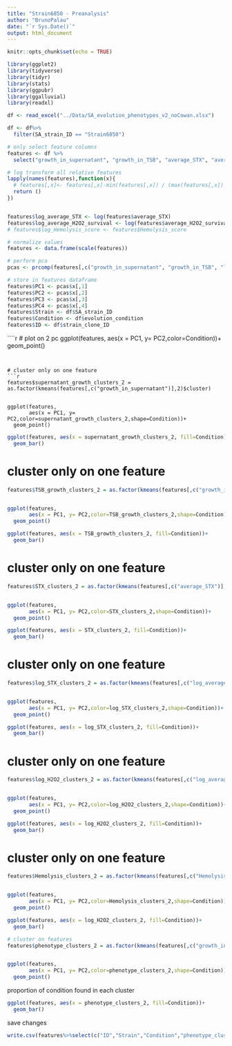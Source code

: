 ```yaml
---
title: "Strain6850 - Preanalysis"
author: "BrunoPalau"
date: "`r Sys.Date()`"
output: html_document
---
```


```r
knitr::opts_chunk$set(echo = TRUE)
```

```r
library(ggplot2)
library(tidyverse)
library(tidyr)
library(stats)
library(ggpubr)
library(ggalluvial)
library(readxl)
```

```r
df <- read_excel("../Data/SA_evolution_phenotypes_v2_noCowan.xlsx")
```

```r
df <- df%>%
  filter(SA_strain_ID == "Strain6850")

# only select feature columns
features <- df %>%
  select("growth_in_supernatant", "growth_in_TSB", "average_STX", "average_H2O2_survival","Hemolysis_score")

# log transform all relative features
lapply(names(features),function(x){
  # features[,x]<- features[,x]-min(features[,x]) / (max(features[,x]) - min(features[,x]))
  return ()
})


features$log_average_STX <- log(features$average_STX)
features$log_average_H2O2_survival <- log(features$average_H2O2_survival)
# features$log_Hemolysis_score <- features$Hemolysis_score

# normalize values
features <- data.frame(scale(features))

# perform pca
pcas <- prcomp(features[,c("growth_in_supernatant", "growth_in_TSB", "log_average_STX", "log_average_H2O2_survival","Hemolysis_score")])

# store in features dataframe
features$PC1 <- pcas$x[,1]
features$PC2 <- pcas$x[,2]
features$PC3 <- pcas$x[,3]
features$PC4 <- pcas$x[,4]
features$Strain <- df$SA_strain_ID
features$Condition <- df$evolution_condition
features$ID <- df$strain_clone_ID
```



````r
# plot on 2 pc
ggplot(features,
       aes(x = PC1, y= PC2,color=Condition))+
  geom_point()

```


# cluster only on one feature
```r
features$supernatant_growth_clusters_2 = as.factor(kmeans(features[,c("growth_in_supernatant")],2)$cluster)


ggplot(features,
       aes(x = PC1, y= PC2,color=supernatant_growth_clusters_2,shape=Condition))+
  geom_point()

```
```r
ggplot(features, aes(x = supernatant_growth_clusters_2, fill=Condition))+
  geom_bar()
```
# cluster only on one feature
```r
features$TSB_growth_clusters_2 = as.factor(kmeans(features[,c("growth_in_TSB")],2)$cluster)


ggplot(features,
       aes(x = PC1, y= PC2,color=TSB_growth_clusters_2,shape=Condition))+
  geom_point()

```
```r
ggplot(features, aes(x = TSB_growth_clusters_2, fill=Condition))+
  geom_bar()
```
# cluster only on one feature
```r
features$STX_clusters_2 = as.factor(kmeans(features[,c("average_STX")],2)$cluster)


ggplot(features,
       aes(x = PC1, y= PC2,color=STX_clusters_2,shape=Condition))+
  geom_point()

```

```r
ggplot(features, aes(x = STX_clusters_2, fill=Condition))+
  geom_bar()
```


# cluster only on one feature
```r
features$log_STX_clusters_2 = as.factor(kmeans(features[,c("log_average_STX")],2)$cluster)


ggplot(features,
       aes(x = PC1, y= PC2,color=log_STX_clusters_2,shape=Condition))+
  geom_point()

```

```r
ggplot(features, aes(x = log_STX_clusters_2, fill=Condition))+
  geom_bar()
```


# cluster only on one feature
```r
features$log_H2O2_clusters_2 = as.factor(kmeans(features[,c("log_average_H2O2_survival")],2)$cluster)


ggplot(features,
       aes(x = PC1, y= PC2,color=log_H2O2_clusters_2,shape=Condition))+
  geom_point()

```

```r
ggplot(features, aes(x = log_H2O2_clusters_2, fill=Condition))+
  geom_bar()
```

# cluster only on one feature
```r
features$Hemolysis_clusters_2 = as.factor(kmeans(features[,c("Hemolysis_score")],2)$cluster)


ggplot(features,
       aes(x = PC1, y= PC2,color=Hemolysis_clusters_2,shape=Condition))+
  geom_point()

```

```r
ggplot(features, aes(x = log_H2O2_clusters_2, fill=Condition))+
  geom_bar()
```


```r
# cluster on features
features$phenotype_clusters_2 = as.factor(kmeans(features[,c("growth_in_supernatant", "growth_in_TSB", "log_average_STX", "log_average_H2O2_survival","Hemolysis_score")],2)$cluster)


ggplot(features,
       aes(x = PC1, y= PC2,color=phenotype_clusters_2,shape=Condition))+
  geom_point()

```


proportion of condition found in each cluster
```r
ggplot(features, aes(x = phenotype_clusters_2, fill=Condition))+
  geom_bar()
```

save changes
```r
write.csv(features%>%select(c("ID","Strain","Condition","phenotype_clusters_2")),"../Data/cluster_results.csv")
```

